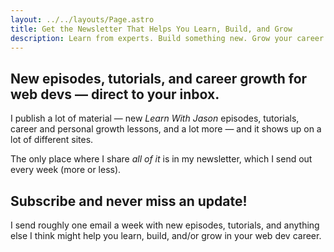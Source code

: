 ```yaml
---
layout: ../../layouts/Page.astro
title: Get the Newsletter That Helps You Learn, Build, and Grow
description: Learn from experts. Build something new. Grow your career. The web is more fun with friends; let’s stick together.
---
```



## New episodes, tutorials, and career growth for web devs — direct to your inbox.

I publish a lot of material — new _Learn With Jason_ episodes, tutorials, career and personal growth lessons, and a lot more — and it shows up on a lot of different sites.

The only place where I share _all of it_ is in my newsletter, which I send out every week (more or less).

<OptInForm disclaimer="And just so we’re clear: I won’t share or sell your information and you can unsubscribe with one click (and no guilt trip) at any time.">

## Subscribe and never miss an update!

I send roughly one email a week with new episodes, tutorials, and anything else I think might help you learn, build, and/or grow in your web dev career.

</OptInForm>
